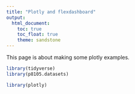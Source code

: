 ```yaml
---
title: "Plotly and flexdashboard"
output: 
  html_document:
    toc: true
    toc_float: true
    theme: sandstone
---
```


This page is about making some plotly examples. 

``` r
library(tidyverse)
library(p8105.datasets)

library(plotly)
```
